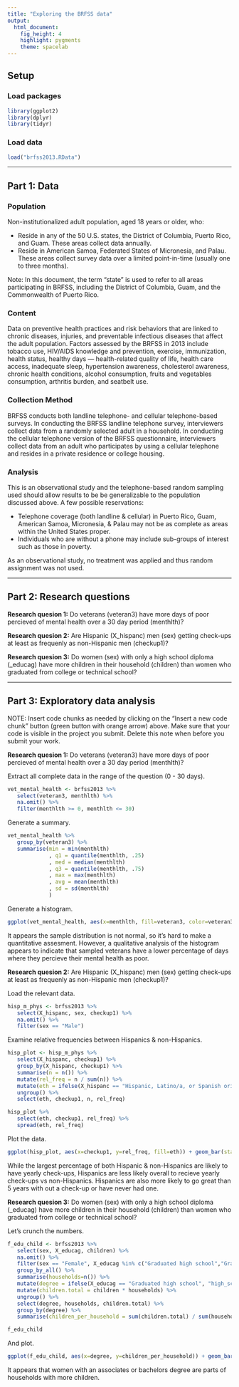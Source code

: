 ```yaml
---
title: "Exploring the BRFSS data"
output: 
  html_document: 
    fig_height: 4
    highlight: pygments
    theme: spacelab
---
```


## Setup

### Load packages

```r
library(ggplot2)
library(dplyr)
library(tidyr)
```

### Load data

```r
load("brfss2013.RData")
```

* * *

## Part 1: Data

### Population
Non-institutionalized adult population, aged 18 years or older, who:

* Reside in any of the 50 U.S. states, the District of Columbia, Puerto Rico, and Guam. These areas collect data annually.
* Reside in American Samoa, Federated States of Micronesia, and Palau.  These areas collect survey data over a limited point-in-time (usually one to three months). 

Note: In this document, the term “state” is used to refer to all areas participating in BRFSS, including the District of Columbia, Guam, and the Commonwealth of Puerto Rico.

### Content
Data on preventive health practices and risk behaviors that are linked to chronic diseases, injuries, and preventable infectious diseases that affect the adult population. Factors assessed by the BRFSS in 2013 include tobacco use, HIV/AIDS knowledge and prevention, exercise, immunization, health status, healthy days — health-related quality of life, health care access, inadequate sleep, hypertension awareness, cholesterol awareness, chronic health conditions, alcohol consumption, fruits and vegetables consumption, arthritis burden, and seatbelt use.

### Collection Method
BRFSS conducts both landline telephone- and cellular telephone-based surveys. In conducting the BRFSS landline telephone survey, interviewers collect data from a randomly selected adult in a household. In conducting the cellular telephone version of the BRFSS questionnaire, interviewers collect data from an adult who participates by using a cellular telephone and resides in a private residence or college housing.

### Analysis
This is an observational study and the telephone-based random sampling used should allow results to be be generalizable to the population discussed above. A few possible reservations:

* Telephone coverage (both landline & cellular) in Puerto Rico, Guam, American Samoa, Micronesia, & Palau may not be as complete as areas within the United States proper.
* Individuals who are without a phone may include sub-groups of interest such as those in poverty.

As an observational study, no treatment was applied and thus random assignment was not used.

* * *

## Part 2: Research questions

**Research quesion 1:** 
Do veterans (veteran3) have more days of poor percieved of mental health over a 30 day period (menthlth)?

**Research quesion 2:**
Are Hispanic (X_hispanc) men (sex) getting check-ups at least as frequenly as non-Hispanic men (checkup1)?

**Research quesion 3:**
Do women (sex) with only a high school diploma (_educag) have more children in their household (children) than women who graduated from college or technical school?

* * *

## Part 3: Exploratory data analysis

NOTE: Insert code chunks as needed by clicking on the "Insert a new code chunk" 
button (green button with orange arrow) above. Make sure that your code is visible
in the project you submit. Delete this note when before you submit your work.

**Research quesion 1:** 
Do veterans (veteran3) have more days of poor percieved of mental health over a 30 day period (menthlth)?

Extract all complete data in the range of the question (0 - 30 days).
```r
vet_mental_health <- brfss2013 %>%
   select(veteran3, menthlth) %>%
   na.omit() %>%
   filter(menthlth >= 0, menthlth <= 30)
```

Generate a summary.
```r
vet_mental_health %>%
   group_by(veteran3) %>%
   summarise(min = min(menthlth)
             , q1 = quantile(menthlth, .25)
             , med = median(menthlth)
             , q3 = quantile(menthlth, .75)
             , max = max(menthlth)
             , avg = mean(menthlth)
             , sd = sd(menthlth)
             )
```

Generate a histogram.
```r
ggplot(vet_mental_health, aes(x=menthlth, fill=veteran3, color=veteran3)) + geom_histogram(binwidth = 5, position = "identity" , alpha=0.4, aes(y=..density..))
```

It appears the sample distribution is not normal, so it's hard to make a quantitative assesment.  However, a qualitative analysis of the histogram appears to indicate that sampled veterans have a lower percentage of days where they percieve their mental health as poor.

**Research quesion 2:**
Are Hispanic (X_hispanc) men (sex) getting check-ups at least as frequenly as non-Hispanic men (checkup1)?

Load the relevant data.
```r
hisp_m_phys <- brfss2013 %>%
   select(X_hispanc, sex, checkup1) %>%
   na.omit() %>%
   filter(sex == "Male") 
```

Examine relative frequencies between Hispanics & non-Hispanics.
```r
hisp_plot <- hisp_m_phys %>%
   select(X_hispanc, checkup1) %>%
   group_by(X_hispanc, checkup1) %>%
   summarise(n = n()) %>%
   mutate(rel_freq = n / sum(n)) %>%
   mutate(eth = ifelse(X_hispanc == "Hispanic, Latino/a, or Spanish origin", "Hispanic", "non_Hispanic")) %>%
   ungroup() %>%
   select(eth, checkup1, n, rel_freq)

hisp_plot %>%
   select(eth, checkup1, rel_freq) %>%
   spread(eth, rel_freq)
```

Plot the data.
```r
ggplot(hisp_plot, aes(x=checkup1, y=rel_freq, fill=eth)) + geom_bar(stat="identity", position="dodge")

```

While the largest percentage of both Hispanic & non-Hispanics are likely to have yearly check-ups, Hispanics are less likely overall to recieve yearly check-ups vs non-Hispanics.  Hispanics are also more likely to go great than 5 years with out a check-up or have never had one.

**Research quesion 3:**
Do women (sex) with only a high school diploma (_educag) have more children in their household (children) than women who graduated from college or technical school?

Let's crunch the numbers.
```r
f_edu_child <- brfss2013 %>%
   select(sex, X_educag, children) %>%
   na.omit() %>%
   filter(sex == "Female", X_educag %in% c("Graduated high school","Graduated from college or technical school")) %>%
   group_by_all() %>%
   summarise(households=n()) %>%
   mutate(degree = ifelse(X_educag == "Graduated high school", "high_school", "assocOrBach")) %>%
   mutate(children.total = children * households) %>%
   ungroup() %>%
   select(degree, households, children.total) %>%
   group_by(degree) %>%
   summarise(children_per_household = sum(children.total) / sum(households))

f_edu_child
```

And plot.
```r
ggplot(f_edu_child, aes(x=degree, y=children_per_household)) + geom_bar(stat="identity", position="dodge")
```

It appears that women with an associates or bachelors degree are parts of households with more children.